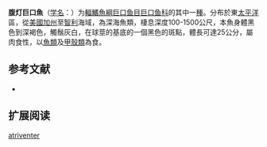 {{Speciesbox
| name = 腹灯巨口魚
| status = NE
| status_system = IUCN3.1
| image = 
| genus = Stomias
| species = atriventer
| authority = [[Garman|Garman]], 1889
| synonyms = 
}}

'''腹灯巨口魚'''（[[学名|学名]]：{{lang|la|''Stomias atriventer''}}）为[[輻鰭魚綱|輻鰭魚綱]][[巨口鱼目|巨口鱼目]][[巨口鱼科|巨口鱼科]]的其中一[[種|種]]。分布於東[[太平洋|太平洋]]區，從[[美國|美國]][[加州|加州]]至[[智利|智利]]海域，為深海魚類，棲息深度100-1500公尺，本魚身體黑色到深褐色，觸鬚灰白，在球莖的基底的一個黑色的斑點，體長可達25公分，屬肉食性，以[[魚類|魚類]]及[[甲殼類|甲殼類]]為食。
== 参考文献 ==
{{refbegin}}
*{{FishBase_species|genus=Stomias|species=atriventer|year=2012|month=2}}
{{refend}}

== 扩展阅读 ==
{{refbegin}}
{{wikispecies-inline|Stomias atriventer|腹灯巨口魚}}
{{refend}}
{{Taxonbar|from=Q2230739}}

[[Category:巨口鱼属|atriventer]]